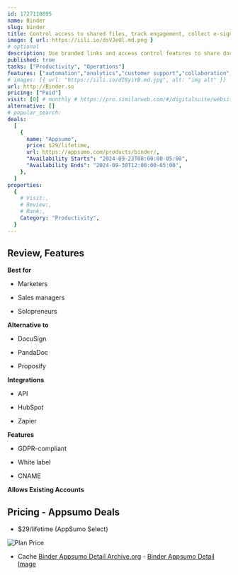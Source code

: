 ```yaml
---
id: 1727110895
name: Binder
slug: binder
title: Control access to shared files, track engagement, collect e-signatures, and create secure data rooms
image: { url: https://iili.io/dsVJeUl.md.png }
# optional
description: Use branded links and access control features to share documents, then track real-time engagementCollect e-signatures and create secure data rooms for sharing multiple sensitive documents, sales collateral, and more
published: true
tasks: ["Productivity", "Operations"]
features: ["automation","analytics","customer support","collaboration","document","security","tracking","api"]
# images: [{ url: "https://iili.io/dI8yiYB.md.jpg", alt: "img alt" }]
url: http://Binder.so
pricing: ["Paid"]
visit: [0] # monthly # https://pro.similarweb.com/#/digitalsuite/websiteanalysis/home
alternative: []
# popular_search:
deals:
  [
    {
      name: "Appsumo",
      price: $29/lifetime,
      url: https://appsumo.com/products/binder/,
      "Availability Starts": "2024-09-23T08:00:00-05:00",
      "Availability Ends": "2024-09-30T12:00:00-05:00",
    },
  ]
properties:
  {
    # Visit:,
    # Review:,
    # Rank:,
    Category: "Productivity",
  }
---
```


## Review, Features

 

**Best for**

- Marketers

- Sales managers

- Solopreneurs

**Alternative to**

- DocuSign

- PandaDoc

- Proposify

**Integrations**

- API

- HubSpot

- Zapier

**Features**

- GDPR-compliant

- White label

- CNAME

**Allows Existing Accounts**

## Pricing - Appsumo Deals

- $29/lifetime (AppSumo Select)

<Img src="https://iili.io/dsVUdMu.png" alt="Plan Price" />

- Cache [Binder Appsumo Detail Archive.org](https://web.archive.org/web/*/https://appsumo.com/products/binder/) - [Binder Appsumo Detail Image](https://iili.io/dsVUEVn.png)
